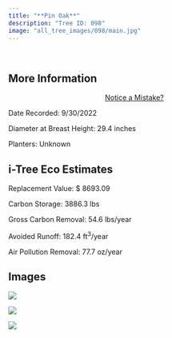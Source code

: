 ```yaml
---
title: "**Pin Oak**"
description: "Tree ID: 098"
image: "all_tree_images/098/main.jpg"
---
```


<br>

## **More Information**
::: column-margin
<center><a class="button" href="https://forms.gle/W6f5nwYxrM33hF4f7">Notice a Mistake?</a></center>
:::


Date Recorded:  9/30/2022

Diameter at Breast Height:  29.4  inches

Planters:  Unknown

## **i-Tree Eco Estimates**


 Replacement Value: $ 8693.09

 Carbon Storage:  3886.3  lbs

 Gross Carbon Removal:  54.6  lbs/year

 Avoided Runoff:  182.4  ft<sup>3</sup>/year

 Air Pollution Removal:  77.7  oz/year

## **Images**


 ![](all_tree_images/098/IMG_6651.jpg)

 ![](all_tree_images/098/IMG_6653.jpg)

 ![](all_tree_images/098/main.jpg)
